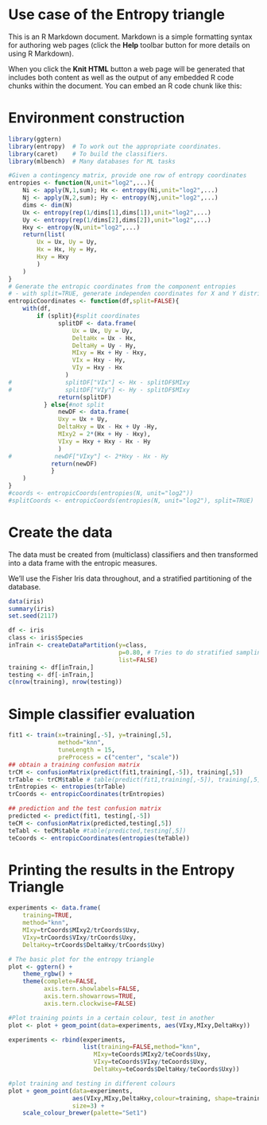Use case of the Entropy triangle
========================================================

This is an R Markdown document. Markdown is a simple formatting syntax for authoring web pages (click the **Help** toolbar button for more details on using R Markdown).

When you click the **Knit HTML** button a web page will be generated that includes both content as well as the output of any embedded R code chunks within the document. You can embed an R code chunk like this:

# Environment construction
```r
library(ggtern)
library(entropy)  # To work out the appropriate coordinates.
library(caret)    # To build the classifiers.
library(mlbench)  # Many databases for ML tasks
```


```r
#Given a contingency matrix, provide one row of entropy coordinates
entropies <- function(N,unit="log2",...){
    Ni <- apply(N,1,sum); Hx <- entropy(Ni,unit="log2",...)
    Nj <- apply(N,2,sum); Hy <- entropy(Nj,unit="log2",...)
    dims <- dim(N)
    Ux <- entropy(rep(1/dims[1],dims[1]),unit="log2",...)
    Uy <- entropy(rep(1/dims[2],dims[2]),unit="log2",...)
    Hxy <- entropy(N,unit="log2",...)
    return(list(
        Ux = Ux, Uy = Uy, 
        Hx = Hx, Hy = Hy,
        Hxy = Hxy
        )
    )
}
# Generate the entropic coordinates from the component entropies
# - with split=TRUE, generate independen coordinates for X and Y distributions.
entropicCoordinates <- function(df,split=FALSE){
    with(df,
        if (split){#split coordinates
              splitDF <- data.frame(
                  Ux = Ux, Uy = Uy,
                  DeltaHx = Ux - Hx,
                  DeltaHy = Uy - Hy,
                  MIxy = Hx + Hy - Hxy,
                  VIx = Hxy - Hy,
                  VIy = Hxy - Hx
                )
#               splitDF["VIx"] <- Hx - splitDF$MIxy
#               splitDF["VIy"] <- Hy - splitDF$MIxy
              return(splitDF)
          } else{#not split
              newDF <- data.frame(
              Uxy = Ux + Uy,
              DeltaHxy = Ux - Hx + Uy -Hy,
              MIxy2 = 2*(Hx + Hy - Hxy),
              VIxy = Hxy + Hxy - Hx - Hy
              )
#            newDF["VIxy"] <- 2*Hxy - Hx - Hy 
            return(newDF)
            }
    )
}
#coords <- entropicCoords(entropies(N, unit="log2"))
#splitCoords <- entropicCoords(entropies(N, unit="log2"), split=TRUE)
```

# Create the data

The data must be created from (multiclass) classifiers and then transformed into a data frame with the entropic measures.

We'll use the Fisher Iris data throughout, and a stratified partitioning of the database.

```r
data(iris)
summary(iris)
set.seed(2117)

df <- iris
class <- iris$Species
inTrain <- createDataPartition(y=class,
                               p=0.80, # Tries to do stratified sampling
                               list=FALSE)
training <- df[inTrain,]
testing <- df[-inTrain,]
c(nrow(training), nrow(testing))
```

# Simple classifier evaluation

```r
fit1 <- train(x=training[,-5], y=training[,5], 
              method="knn",
              tuneLength = 15,
              preProcess = c("center", "scale"))
## obtain a training confusion matrix
trCM <- confusionMatrix(predict(fit1,training[,-5]), training[,5])
trTable <- trCM$table # table(predict(fit1,training[,-5]), training[,5])
trEntropies <- entropies(trTable)
trCoords <- entropicCoordinates(trEntropies)

## prediction and the test confusion matrix
predicted <- predict(fit1, testing[,-5])
teCM <- confusionMatrix(predicted,testing[,5])
teTabl <- teCM$table #table(predicted,testing[,5])
teCoords <- entropicCoordinates(entropies(teTable))
```

# Printing the results in the Entropy Triangle

```r
experiments <- data.frame(
    training=TRUE,
    method="knn",
    MIxy=trCoords$MIxy2/trCoords$Uxy,
    VIxy=trCoords$VIxy/trCoords$Uxy,
    DeltaHxy=trCoords$DeltaHxy/trCoords$Uxy)

# The basic plot for the entropy triangle
plot <- ggtern() +  
    theme_rgbw() + 
    theme(complete=FALSE, 
          axis.tern.showlabels=FALSE,
          axis.tern.showarrows=TRUE,
          axis.tern.clockwise=FALSE)

#Plot training points in a certain colour, test in another
plot <- plot + geom_point(data=experiments, aes(VIxy,MIxy,DeltaHxy))

experiments <- rbind(experiments,
                     list(training=FALSE,method="knn", 
                        MIxy=teCoords$MIxy2/teCoords$Uxy,
                        VIxy=teCoords$VIxy/teCoords$Uxy,
                        DeltaHxy=teCoords$DeltaHxy/teCoords$Uxy))

#plot training and testing in different colours
plot + geom_point(data=experiments,
                  aes(VIxy,MIxy,DeltaHxy,colour=training, shape=training),
                  size=3) +
    scale_colour_brewer(palette="Set1")
```

